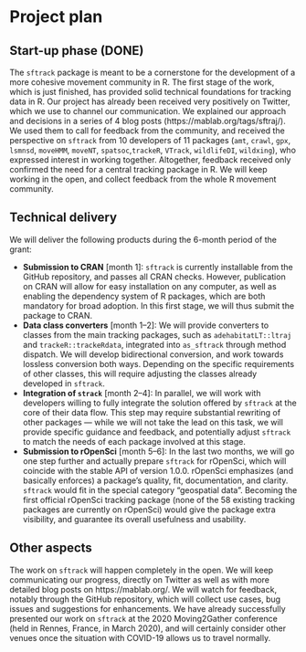 # Project plan

## Start-up phase (DONE)
<!--
Covering the planning phase, this section should provide a relatively detailed plan of how work will start on the project. This section is important because projects need to get up and running quickly.


 - [ ] Setting up collaboration platform inc. code for contributors etc.
 - [ ] Licence decisions
 - [ ] Reporting framework
-->

The `sftrack` package is meant to be a cornerstone for the development
of a more cohesive movement community in R. The first stage of the
work, which is just finished, has provided solid technical foundations
for tracking data in R. Our project has already been received very
positively on Twitter, which we use to channel our communication. We
explained our approach and decisions in a series of 4 blog posts
(https://mablab.org/tags/sftraj/). We used them to call for feedback
from the community, and received the perspective on `sftrack` from 10
developers of 11 packages (`amt`, `crawl`, `gpx`, `lsmnsd`, `moveHMM`,
`moveNT`, `spatsoc`,`trackeR`, `VTrack`, `wildlifeDI`, `wildxing`),
who expressed interest in working together. Altogether, feedback
received only confirmed the need for a central tracking package in
R. We will keep working in the open, and collect feedback from the
whole R movement community.


## Technical delivery
<!--
Covering the actual delivery of the project this section should provide at least a high-level the implementation. 

Including target dates is really important as you need to be committed and the ISC need to have a means of tracking delivery
-->

We will deliver the following products during the 6-month period of
the grant:

* **Submission to CRAN** [month 1]: `sftrack` is currently installable
  from the GitHub repository, and passes all CRAN checks. However,
  publication on CRAN will allow for easy installation on any
  computer, as well as enabling the dependency system of R packages,
  which are both mandatory for broad adoption.  In this first stage,
  we will thus submit the package to CRAN.
* **Data class converters** [month 1–2]: We will provide converters to
  classes from the main tracking packages, such as
  `adehabitatLT::ltraj` and `trackeR::trackeRdata`, integrated into
  `as_sftrack` through method dispatch. We will develop bidirectional
  conversion, and work towards lossless conversion both ways.
  Depending on the specific requirements of other classes, this will
  require adjusting the classes already developed in `sftrack`.
* **Integration of `strack`** [month 2–4]: In parallel, we will work
  with developers willing to fully integrate the solution offered by
  `sftrack` at the core of their data flow. This step may require
  substantial rewriting of other packages — while we will not take the
  lead on this task, we will provide specific guidance and feedback,
  and potentially adjust `sftrack` to match the needs of each package
  involved at this stage.
* **Submission to rOpenSci** [month 5–6]: In the last two months, we
  will go one step further and actually prepare `sftrack` for
  rOpenSci, which will coincide with the stable API of version
  1.0.0. rOpenSci emphasizes (and basically enforces) a package's
  quality, fit, documentation, and clarity. `sftrack` would fit in the
  special category "geospatial data". Becoming the first official
  rOpenSci tracking package (none of the 58 existing tracking packages
  are currently on rOpenSci) would give the package extra visibility,
  and guarantee its overall usefulness and usability.


## Other aspects
<!--
Covering non-technical activities like on-going publicity, paper preparation, discussion groups etc. that might be required to facilitate successful delivery of the project.

 - [ ] Announcement post
 - [ ] Delivery blog post
 - [ ] Twitter
 - [ ] UseR!
 - [ ] ISC meetings
-->

The work on `sftrack` will happen completely in the open. We will keep
communicating our progress, directly on Twitter as well as with more
detailed blog posts on https://mablab.org/. We will watch for
feedback, notably through the GitHub repository, which will collect
use cases, bug issues and suggestions for enhancements. We have
already successfully presented our work on `sftrack` at the 2020
Moving2Gather conference (held in Rennes, France, in March 2020), and
will certainly consider other venues once the situation with COVID-19
allows us to travel normally.
